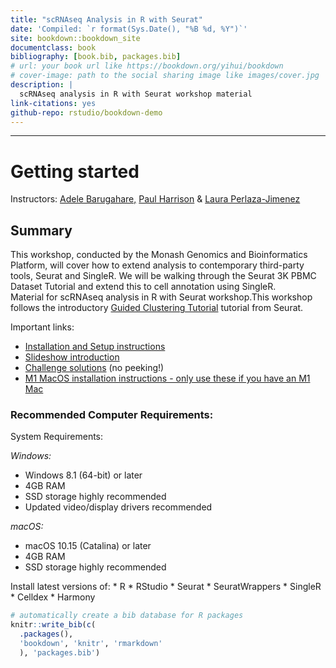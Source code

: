 ```yaml
--- 
title: "scRNAseq Analysis in R with Seurat"
date: 'Compiled: `r format(Sys.Date(), "%B %d, %Y")`'
site: bookdown::bookdown_site
documentclass: book
bibliography: [book.bib, packages.bib]
# url: your book url like https://bookdown.org/yihui/bookdown
# cover-image: path to the social sharing image like images/cover.jpg
description: |
  scRNAseq analysis in R with Seurat workshop material 
link-citations: yes
github-repo: rstudio/bookdown-demo
---
```

***

# Getting started

Instructors: [Adele Barugahare,](https://www.monash.edu/researchinfrastructure/bioinformatics/about/people) [Paul Harrison](https://www.monash.edu/researchinfrastructure/bioinformatics/about/people) & [Laura Perlaza-Jimenez](https://www.monash.edu/researchinfrastructure/bioinformatics/about/people)

## Summary

This workshop, conducted by the Monash Genomics and Bioinformatics Platform, will cover how to extend analysis to contemporary third-party tools, Seurat and SingleR. We will be walking through the Seurat 3K PBMC Dataset Tutorial and extend this to cell annotation using SingleR.   
Material for scRNAseq analysis in R with Seurat workshop.This workshop follows the introductory [Guided Clustering Tutorial](https://satijalab.org/seurat/articles/pbmc3k_tutorial.html) tutorial from Seurat.


Important links:

* [Installation and Setup instructions](set-up.html)
* [Slideshow introduction](../slides)
* [Challenge solutions](solutions.html) (no peeking!)
* [M1 MacOS installation instructions - only use these if you have an M1 Mac](m1-installation.html)

### Recommended Computer Requirements:

System Requirements:


*Windows:*

* Windows 8.1 (64-bit) or later
* 4GB RAM
* SSD storage highly recommended
* Updated video/display drivers recommended


*macOS:*

* macOS 10.15 (Catalina) or later
* 4GB RAM
* SSD storage highly recommended

Install latest versions of:
* R
* RStudio
* Seurat
* SeuratWrappers
* SingleR
* Celldex
* Harmony

```r
# automatically create a bib database for R packages
knitr::write_bib(c(
  .packages(), 
  'bookdown', 'knitr', 'rmarkdown'
  ), 'packages.bib')
```
